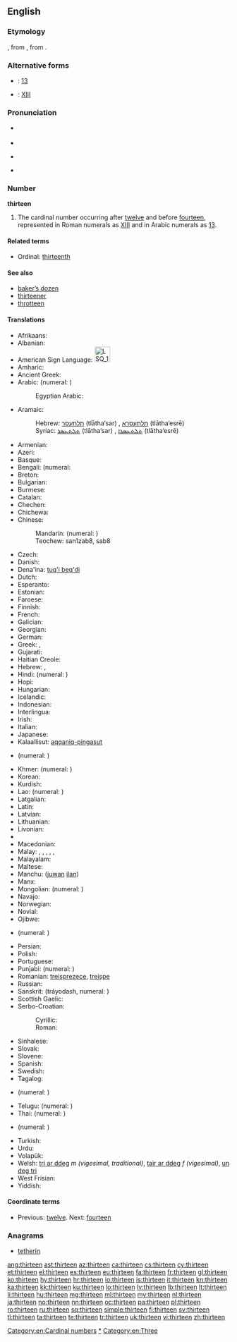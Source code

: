 ==English==
{{wikipedia}}

===Etymology===
{{etyl|enm}}, from {{etyl|ang}} {{term|þreotiene|þreotīene|lang=ang}}, from {{proto|Germanic|þritehun|lang=en}}.

===Alternative forms===
* {{w|Arabic numerals}}: [[13]]
* {{w|Roman numerals}}: [[XIII]]

===Pronunciation===
* {{qualifier|next word stressed near the first syllable}}
*: {{a|UK}} {{IPA|/ˈθɜː.tiːn/}}
*: {{a|US}} {{IPA|/ˈθɝ.tin/}}
* {{audio|en-us-thirteen.ogg|Audio (US)}}
* {{qualifier|next word stressed after the first syllable}}
*: {{a|UK}} {{IPA|/ˌθɜːˈtiːn/}}
*: {{a|US}} {{IPA|/ˌθɝˈtin/}}
* {{rhymes|iːn}}

===Number===
'''thirteen'''

# The cardinal number occurring after [[twelve]] and before [[fourteen]], represented in Roman numerals as [[XIII]] and in Arabic numerals as [[13]].

====Related terms====
* Ordinal: [[thirteenth]]

====See also====
* [[baker's dozen|baker’s dozen]]
* [[thirteener]]
* [[throtteen]]

====Translations====
{{trans-top|the cardinal number occurring after twelve and before fourteen}}
* Afrikaans: {{t|af|dertien}}
* Albanian: {{t-|sq|trembëdhjetë|xs=Albanian}}
* American Sign Language: [[Image:LSQ 13.jpg|35px]] {{tø|ase|Hu@Side-PalmBack Flatten|xs=American Sign Language}}
* Amharic: {{t|am|አስራሶስት|tr=asra sosts|sc=Ethi}}
* Ancient Greek: {{tø|grc|τρισκαίδεκα|tr=triskaideka|sc=polytonic}}
* Arabic: {{t-|ar|ثلاثة عشر|alt=ثَلاثة عَشَرَ|tr=thalaatha 3ashara}} (numeral: {{Arab|[[١٣]]}})
*: Egyptian Arabic: {{tø|arz|تلاتاشر|tr=talataashar|sc=Arab|xs=Egyptian Arabic}}
* Aramaic:
*: Hebrew: [[תלתעסר]] (tlātha‘sar) {{m}}, [[תלתעסרא]] (tlātha‘esrē) {{f}}
*: Syriac: [[ܬܠܬܥܣܪ]] (tlātha‘sar) {{m}}, [[ܬܠܬܥܣܪܐ]] (tlātha‘esrē) {{f}}
* Armenian: {{t+|hy|տասներեք|tr=tasnerek'}}
* Azeri: {{t|az|on üç}}
* Basque: {{t|eu|hamahiru}}
* Bengali: {{t-|bn|তেরো|tr=tero|sc=Beng|xs=Bengali}} (numeral: {{t|bn|১৩}}
* Breton: {{t|br|trizek}}
* Bulgarian: {{t|bg|тринадесет|tr=trinadeset}}
* Burmese: {{t|my|ဆယ့်သုံး|tr=hsè.thon:|sc=Mymr}}
* Catalan: {{t+|ca|tretze}}
* Chechen: {{tø|ce|кхойтта|tr=qoytta}}
* Chichewa: {{tø|ny|khumi n'zitatu}}
* Chinese:
*: Mandarin: {{t|cmn|十三|tr=shísān}} (numeral: {{t|cmn|拾參}})
*: Teochew: san1zab8, sab8
* Czech: {{t-|cs|třináct}}
* Danish: {{t+|da|tretten}}
* Dena'ina: [[tuq'i beq'di]]
* Dutch: {{t+|nl|dertien|f}}
* Esperanto: {{t-|eo|dek tri|xs=Esperanto}}
* Estonian: {{t-|et|kolmteist}}
* Faroese: {{t|fo|trettan}}
* Finnish: {{t+|fi|kolmetoista}}
* French: {{t+|fr|treize|m}}
* Galician: {{t+|gl|trece|xs=Galician}}
* Georgian: {{t-|ka|ცამეტი|tr=c'ameti|sc=Geor|xs=Georgian}}
* German: {{t+|de|dreizehn}}
* Greek: {{t+|el|δεκατρείς|m|f|tr=dekatreís}}, {{t+|el|δεκατρία|n|tr=dekatría}}
* Gujarati: {{t+|gu|તેર|tr=ter|sc=Gujr|xs=Gujarati}}
* Haitian Creole: {{tø|ht|trèz}}
* Hebrew: {{t|he|שלוש עשרה|alt=שְׁלֹשׁ־עֶשְׂרֵה|tr=shlosh esre|f}} {{qualifier|used in counting}}, {{t|he|שלושה עשר|alt=שְׁלוֹשָה־עָשָׂר|tr=shlosha asar|m}}
* Hindi: {{t|hi|तेरह्|tr=terah}} (numeral: {{t|hi|१३}})
* Hopi: {{tø|hop|pakwt niikyang paykomuy siikya’ta}}
* Hungarian: {{t+|hu|tizenhárom}}
* Icelandic: {{t+|is|þrettán}}
* Indonesian: {{t|id|tiga belas}}
* Interlingua: {{t|ia|dece-tres}}
* Irish: {{t|ga|trí déag}}
* Italian: {{t+|it|tredici|m}}
* Japanese: {{t|ja|十三|tr=じゅうさん, jū-san}}
* Kalaallisut: [[aqqaniq-pingasut]]
* {{trreq|kn}} (numeral: {{t|kn|೧೩}})
{{trans-mid}}
* Khmer: {{t|km|ដប់បី|tr=dop bei}} (numeral: {{t|km|១៣}})
* Korean: {{t|ko|열셋|tr=yeolset}}
* Kurdish: {{t|ku|sêzde}}
* Lao: {{t-|lo|ສິບສາມ|tr=sip-saam|sc=Laoo|xs=Lao}} (numeral: {{t|lo|໑໓}})
* Latgalian: {{tø|ltg|treispadsmit}}
* Latin: {{t+|la|tredecim}}
* Latvian: {{t|lv|trīspadsmit}}
* Lithuanian: {{t|lt|trylika}}
* Livonian: {{t|liv|kuolmtuoistõn}}
* {{trreq|lb}}
* Macedonian: {{t|mk|тринаесет|tr=trináeset}}
* Malay: {{t|ms|tiga belas}}, {{t|ms|telu belas}}, {{t|ms|sepuluh tiga}}, {{t|ms|sepuluh telu}}, {{t|ms|satu puluh tiga}}, {{t|ms|satu puluh telu}}
* Malayalam: {{t|ml|പതിമൂന്ന്|sc=Mlym|xs=Malayalam}}
* Maltese: {{t|mt|tlettax}}
* Manchu: ([[juwan]] [[ilan]])
* Manx: {{t|gv|tree jeig}}
* Mongolian: {{t|mn|арван гурав|tr=arvan gurav|sc=Cyrl|xs=Mongolian}} (numeral: {{Mong|[[᠑᠓]]}})
* Navajo: {{tø|nv|tááʼtsʼáadah}}
* Norwegian: {{t+|no|tretten}}
* Novial: {{t|nov|dek-tri}}
* Ojibwe: {{tø|oj|ashi-niswi}}
* {{trreq|or}} (numeral: {{t|or|୧୩}})
* Persian: {{t|fa|سیزده|xs=Persian}}
* Polish: {{t+|pl|trzynaście}}
* Portuguese: {{t+|pt|treze}}
* Punjabi: {{t-|pa|ਤੇਰਾਂ|sc=Guru|xs=Punjabi}} (numeral: {{t|pa|੧੩}})
* Romanian: [[treisprezece]], [[treișpe]] {{qualifier|informal}}
* Russian: {{t+|ru|тринадцать|tr=trinádtsat’}}
* Sanskrit: {{t|sa|त्रयोदश|xs=Sanskrit}} (tráyodash, numeral: {{t|sa|१३}})
* Scottish Gaelic: {{t-|gd|trì|xs=Scottish Gaelic}} {{t-|gd|deug|xs=Scottish Gaelic}}
* Serbo-Croatian:
*: Cyrillic: {{t|sh|тринаест}}
*: Roman: {{t|sh|trinaest}}
* Sinhalese: {{t|si|දහතුන|tr=dhahathuna}}
* Slovak: {{t|sk|trinásť}}
* Slovene: {{t|sl|trinajst}}
* Spanish: {{t+|es|trece}}
* Swedish: {{t+|sv|tretton}}
* Tagalog: {{t|tl|labintatlo}}
* {{trreq|ta}} (numeral: {{t|ta|௰௩}})
* Telugu: {{t|te|పదమూడు}} (numeral: {{t|te|౧౩}})
* Thai: {{t|th|สิบสาม|tr=sìp săam}} (numeral: {{t|th|๑๓}})
* {{trreq|bo}} (numeral: {{t|bo|༡༣}})
* Turkish: {{t+|tr|on üç}}
* Urdu: {{t-|ur|تیرہ|tr=terah|xs=Urdu}}
* Volapük: {{t|vo|degkil}}
* Welsh: [[tri ar ddeg]] ''m (vigesimal, traditional)'', [[tair ar ddeg]] ''f (vigesimal)'', [[un deg tri]] {{qualifier|decimal}}
* West Frisian: {{t|fy|trettjin}}
* Yiddish: {{t-|yi|דרײַצן|xs=Yiddish}}
{{trans-bottom}}

====Coordinate terms====
* Previous: [[twelve]]. Next: [[fourteen]]

===Anagrams===
* [[tetherin#English|tetherin]]

[[Category:en:Cardinal numbers]]
[[Category:en:Thirteen|*]]
[[Category:en:Three]]

[[ang:thirteen]]
[[ast:thirteen]]
[[az:thirteen]]
[[ca:thirteen]]
[[cs:thirteen]]
[[cy:thirteen]]
[[et:thirteen]]
[[el:thirteen]]
[[es:thirteen]]
[[eu:thirteen]]
[[fa:thirteen]]
[[fr:thirteen]]
[[gl:thirteen]]
[[ko:thirteen]]
[[hy:thirteen]]
[[hr:thirteen]]
[[io:thirteen]]
[[is:thirteen]]
[[it:thirteen]]
[[kn:thirteen]]
[[ka:thirteen]]
[[kk:thirteen]]
[[ku:thirteen]]
[[lo:thirteen]]
[[lv:thirteen]]
[[lb:thirteen]]
[[lt:thirteen]]
[[li:thirteen]]
[[hu:thirteen]]
[[mg:thirteen]]
[[ml:thirteen]]
[[my:thirteen]]
[[nl:thirteen]]
[[ja:thirteen]]
[[no:thirteen]]
[[nn:thirteen]]
[[oc:thirteen]]
[[pa:thirteen]]
[[pl:thirteen]]
[[ro:thirteen]]
[[ru:thirteen]]
[[sq:thirteen]]
[[simple:thirteen]]
[[fi:thirteen]]
[[sv:thirteen]]
[[tl:thirteen]]
[[ta:thirteen]]
[[te:thirteen]]
[[tr:thirteen]]
[[uk:thirteen]]
[[vi:thirteen]]
[[zh:thirteen]]